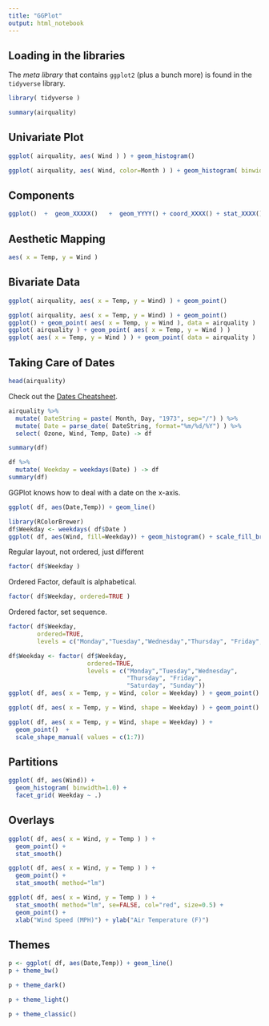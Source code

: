 ```yaml
---
title: "GGPlot"
output: html_notebook
---
```


## Loading in the libraries

The *meta library* that contains `ggplot2` (plus a bunch more) is found in the `tidyverse` library.

```r
library( tidyverse )
```






```r
summary(airquality)
```


## Univariate Plot

```r
ggplot( airquality, aes( Wind ) ) + geom_histogram()
```








```r
ggplot( airquality, aes( Wind, color=Month ) ) + geom_histogram( binwidth=0.5 )
```



## Components


```r
ggplot()  +  geom_XXXXX()   +  geom_YYYY() + coord_XXXX() + stat_XXXX()  + theme_XXX()
```





## Aesthetic Mapping

```r
aes( x = Temp, y = Wind )
```


## Bivariate Data


```r
ggplot( airquality, aes( x = Temp, y = Wind) ) + geom_point()
```


```r
ggplot( airquality, aes( x = Temp, y = Wind) ) + geom_point()
ggplot() + geom_point( aes( x = Temp, y = Wind ), data = airquality )
ggplot( airquality ) + geom_point( aes( x = Temp, y = Wind ) )
ggplot( aes( x = Temp, y = Wind ) ) + geom_point( data = airquality )
```



## Taking Care of Dates

```r
head(airquality)
```



Check out the [Dates Cheatsheet](https://github.com/rstudio/cheatsheets/raw/master/lubridate.pdf).

```r
airquality %>%
  mutate( DateString = paste( Month, Day, "1973", sep="/") ) %>%
  mutate( Date = parse_date( DateString, format="%m/%d/%Y") ) %>%
  select( Ozone, Wind, Temp, Date) -> df

summary(df)
```


```r
df %>%
  mutate( Weekday = weekdays(Date) ) -> df
summary(df)
```




GGPlot knows how to deal with a date on the x-axis.

```r
ggplot( df, aes(Date,Temp)) + geom_line() 
```


```r
library(RColorBrewer)
df$Weekday <- weekdays( df$Date )
ggplot( df, aes(Wind, fill=Weekday)) + geom_histogram() + scale_fill_brewer( type="div")
```

Regular layout, not ordered, just different

```r
factor( df$Weekday )
```

Ordered Factor, default is alphabetical.


```r
factor( df$Weekday, ordered=TRUE )
```

Ordered factor, set sequence.

```r
factor( df$Weekday, 
        ordered=TRUE, 
        levels = c("Monday","Tuesday","Wednesday","Thursday", "Friday", "Saturday", "Sunday"))
```



```r
df$Weekday <- factor( df$Weekday, 
                      ordered=TRUE, 
                      levels = c("Monday","Tuesday","Wednesday",
                                 "Thursday", "Friday", 
                                 "Saturday", "Sunday"))
ggplot( df, aes( x = Temp, y = Wind, color = Weekday) ) + geom_point() 
```


```r
ggplot( df, aes( x = Temp, y = Wind, shape = Weekday) ) + geom_point() 
```


```r
ggplot( df, aes( x = Temp, y = Wind, shape = Weekday) ) + 
  geom_point()  + 
  scale_shape_manual( values = c(1:7))
```


## Partitions



```r
ggplot( df, aes(Wind)) + 
  geom_histogram( binwidth=1.0) + 
  facet_grid( Weekday ~ .) 
```




## Overlays


```r
ggplot( df, aes( x = Wind, y = Temp ) ) +
  geom_point() + 
  stat_smooth()
```


```r
ggplot( df, aes( x = Wind, y = Temp ) ) +
  geom_point() + 
  stat_smooth( method="lm")
```



```r
ggplot( df, aes( x = Wind, y = Temp ) ) +
  stat_smooth( method="lm", se=FALSE, col="red", size=0.5) +
  geom_point() + 
  xlab("Wind Speed (MPH)") + ylab("Air Temperature (F)")
```



## Themes 

```r
p <- ggplot( df, aes(Date,Temp)) + geom_line() 
p + theme_bw()
```



```r
p + theme_dark()
```

```r
p + theme_light()
```

```r
p + theme_classic()
```

